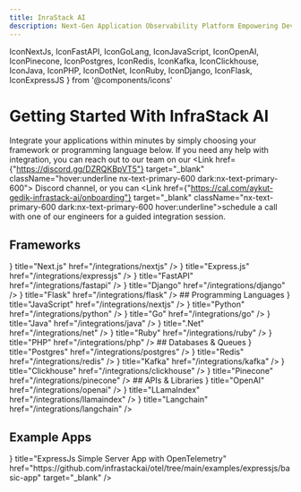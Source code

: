 ```yaml
---
title: InraStack AI
description: Next-Gen Application Observability Platform Empowering Developers and Modern Dev Teams Throughout Their Development and Deployment Journey.
---
```


IconNextJs, IconFastAPI, IconGoLang, IconJavaScript, IconOpenAI, 
IconPinecone, IconPostgres, IconRedis, IconKafka, 
IconClickhouse, IconJava, IconPHP, IconDotNet, IconRuby, IconDjango, IconFlask, IconExpressJS } from '@components/icons'



# Getting Started With InfraStack AI
Integrate your applications within minutes by simply choosing your framework or programming language below.
If you need any help with integration, you can reach out to our team on our <Link href={"https://discord.gg/DZRQKBpVT5"} target="_blank" className="hover:underline nx-text-primary-600 dark:nx-text-primary-600"><IconDiscord className="w-4 h-4 inline" /> Discord channel</Link>, or you can <Link href={"https://cal.com/aykut-gedik-infrastack-ai/onboarding"} target="_blank" className="nx-text-primary-600 dark:nx-text-primary-600 hover:underline">schedule a call</Link> with one of our engineers for a guided integration session.


## Frameworks
<Cards>
  <Card icon={<IconNextJs className="" />} title="Next.js" href="/integrations/nextjs" />
  <Card icon={<IconExpressJS className="" />} title="Express.js" href="/integrations/expressjs" />
  <Card icon={<IconFastAPI className="" />} title="FastAPI" href="/integrations/fastapi" />
  <Card icon={<IconDjango className="" />} title="Django" href="/integrations/django" />
  <Card icon={<IconFlask className="" />} title="Flask" href="/integrations/flask" />
</Cards>
## Programming Languages
<Cards>
  <Card icon={<IconJavaScript className="fill-white dark:fill-black" />} title="JavaScript" href="/integrations/nextjs" />
  <Card icon={<IconPython className="" />} title="Python" href="/integrations/python" />
  <Card icon={<IconGoLang className="" />} title="Go" href="/integrations/go" />
  <Card icon={<IconJava className="" />} title="Java" href="/integrations/java" />
  <Card icon={<IconDotNet className="" />} title=".Net" href="/integrations/net" />
  <Card icon={<IconRuby className="" />} title="Ruby" href="/integrations/ruby" />
  <Card icon={<IconPHP className="" />} title="PHP" href="/integrations/php" />
</Cards>
## Databases & Queues
<Cards>
  <Card icon={<IconPostgres className="" />} title="Postgres" href="/integrations/postgres" />
  <Card icon={<IconRedis className="" />} title="Redis" href="/integrations/redis" />
  <Card icon={<IconKafka className="" />} title="Kafka" href="/integrations/kafka" />
  <Card icon={<IconClickhouse className="" />} title="Clickhouse" href="/integrations/clickhouse" />
  <Card icon={<IconPinecone className="" />} title="Pinecone" href="/integrations/pinecone" />
</Cards>
## APIs & Libraries
<Cards>
  <Card icon={<IconOpenAI className="" />} title="OpenAI" href="/integrations/openai" />
  <Card icon={<Code className="" />} title="LLamaIndex" href="/integrations/llamaindex" />
  <Card icon={<Code className="" />} title="Langchain" href="/integrations/langchain" />
</Cards>

## Example Apps
<Cards>
  <Card icon={<Code className="w-5 h-5" />} title="ExpressJs Simple Server App with OpenTelemetry" href="https://github.com/infrastackai/otel/tree/main/examples/expressjs/basic-app" target="_blank" />
</Cards>

